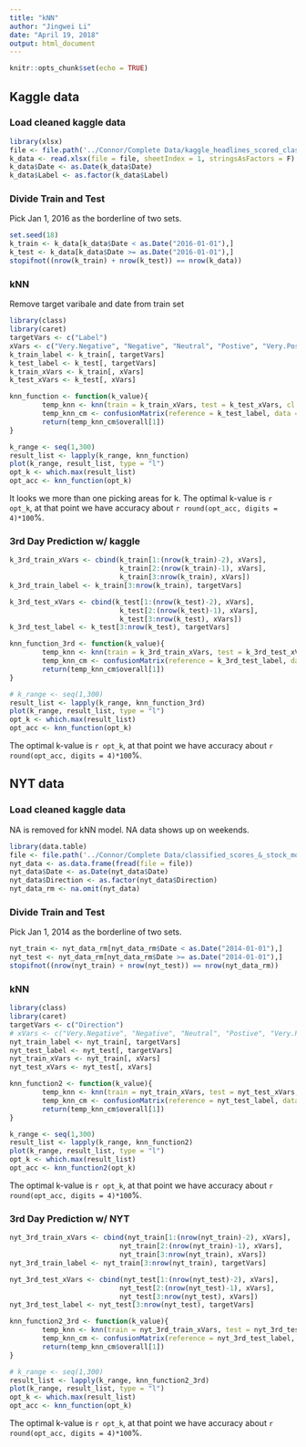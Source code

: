 ```yaml
---
title: "kNN"
author: "Jingwei Li"
date: "April 19, 2018"
output: html_document
---
```


```r
knitr::opts_chunk$set(echo = TRUE)
```

## Kaggle data
### Load cleaned kaggle data
```r
library(xlsx)
file <- file.path('../Connor/Complete Data/kaggle_headlines_scored_classified.xlsx')
k_data <- read.xlsx(file = file, sheetIndex = 1, stringsAsFactors = F)
k_data$Date <- as.Date(k_data$Date)
k_data$Label <- as.factor(k_data$Label)
```

### Divide Train and Test
Pick Jan 1, 2016 as the borderline of two sets.
```r
set.seed(18)
k_train <- k_data[k_data$Date < as.Date("2016-01-01"),]
k_test <- k_data[k_data$Date >= as.Date("2016-01-01"),]
stopifnot((nrow(k_train) + nrow(k_test)) == nrow(k_data))
```

### kNN
Remove target varibale and date from train set
```r
library(class)
library(caret)
targetVars <- c("Label")
xVars <- c("Very.Negative", "Negative", "Neutral", "Postive", "Very.Positive")
k_train_label <- k_train[, targetVars]
k_test_label <- k_test[, targetVars]
k_train_xVars <- k_train[, xVars]
k_test_xVars <- k_test[, xVars]

knn_function <- function(k_value){
        temp_knn <- knn(train = k_train_xVars, test = k_test_xVars, cl = k_train_label, k = k_value)
        temp_knn_cm <- confusionMatrix(reference = k_test_label, data = temp_knn)
        return(temp_knn_cm$overall[1])
}

k_range <- seq(1,300)
result_list <- lapply(k_range, knn_function)
plot(k_range, result_list, type = "l")
opt_k <- which.max(result_list)
opt_acc <- knn_function(opt_k)
```
It looks we more than one picking areas for k. The optimal k-value is `r opt_k`, at that point we have accuracy about `r round(opt_acc, digits = 4)*100`%.

### 3rd Day Prediction w/ kaggle
```r
k_3rd_train_xVars <- cbind(k_train[1:(nrow(k_train)-2), xVars],
                           k_train[2:(nrow(k_train)-1), xVars],
                           k_train[3:nrow(k_train), xVars])
k_3rd_train_label <- k_train[3:nrow(k_train), targetVars]

k_3rd_test_xVars <- cbind(k_test[1:(nrow(k_test)-2), xVars],
                           k_test[2:(nrow(k_test)-1), xVars],
                           k_test[3:nrow(k_test), xVars])
k_3rd_test_label <- k_test[3:nrow(k_test), targetVars]

knn_function_3rd <- function(k_value){
        temp_knn <- knn(train = k_3rd_train_xVars, test = k_3rd_test_xVars, cl = k_3rd_train_label, k = k_value)
        temp_knn_cm <- confusionMatrix(reference = k_3rd_test_label, data = temp_knn)
        return(temp_knn_cm$overall[1])
}

# k_range <- seq(1,300)
result_list <- lapply(k_range, knn_function_3rd)
plot(k_range, result_list, type = "l")
opt_k <- which.max(result_list)
opt_acc <- knn_function(opt_k)
```
The optimal k-value is `r opt_k`, at that point we have accuracy about `r round(opt_acc, digits = 4)*100`%.

## NYT data
### Load cleaned kaggle data
NA is removed for kNN model. NA data shows up on weekends.
```r
library(data.table)
file <- file.path('../Connor/Complete Data/classified_scores_&_stock_movement_1.csv')
nyt_data <- as.data.frame(fread(file = file))
nyt_data$Date <- as.Date(nyt_data$Date)
nyt_data$Direction <- as.factor(nyt_data$Direction)
nyt_data_rm <- na.omit(nyt_data)
```

### Divide Train and Test
Pick Jan 1, 2014 as the borderline of two sets.
```r
nyt_train <- nyt_data_rm[nyt_data_rm$Date < as.Date("2014-01-01"),]
nyt_test <- nyt_data_rm[nyt_data_rm$Date >= as.Date("2014-01-01"),]
stopifnot((nrow(nyt_train) + nrow(nyt_test)) == nrow(nyt_data_rm))
```

### kNN
```r
library(class)
library(caret)
targetVars <- c("Direction")
# xVars <- c("Very.Negative", "Negative", "Neutral", "Postive", "Very.Positive")
nyt_train_label <- nyt_train[, targetVars]
nyt_test_label <- nyt_test[, targetVars]
nyt_train_xVars <- nyt_train[, xVars]
nyt_test_xVars <- nyt_test[, xVars]

knn_function2 <- function(k_value){
        temp_knn <- knn(train = nyt_train_xVars, test = nyt_test_xVars, cl = nyt_train_label, k = k_value)
        temp_knn_cm <- confusionMatrix(reference = nyt_test_label, data = temp_knn)
        return(temp_knn_cm$overall[1])
}

k_range <- seq(1,300)
result_list <- lapply(k_range, knn_function2)
plot(k_range, result_list, type = "l")
opt_k <- which.max(result_list)
opt_acc <- knn_function2(opt_k)
```
The optimal k-value is `r opt_k`, at that point we have accuracy about `r round(opt_acc, digits = 4)*100`%.

### 3rd Day Prediction w/ NYT
```r
nyt_3rd_train_xVars <- cbind(nyt_train[1:(nrow(nyt_train)-2), xVars],
                           nyt_train[2:(nrow(nyt_train)-1), xVars],
                           nyt_train[3:nrow(nyt_train), xVars])
nyt_3rd_train_label <- nyt_train[3:nrow(nyt_train), targetVars]

nyt_3rd_test_xVars <- cbind(nyt_test[1:(nrow(nyt_test)-2), xVars],
                           nyt_test[2:(nrow(nyt_test)-1), xVars],
                           nyt_test[3:nrow(nyt_test), xVars])
nyt_3rd_test_label <- nyt_test[3:nrow(nyt_test), targetVars]

knn_function2_3rd <- function(k_value){
        temp_knn <- knn(train = nyt_3rd_train_xVars, test = nyt_3rd_test_xVars, cl = nyt_3rd_train_label, k = k_value)
        temp_knn_cm <- confusionMatrix(reference = nyt_3rd_test_label, data = temp_knn)
        return(temp_knn_cm$overall[1])
}

# k_range <- seq(1,300)
result_list <- lapply(k_range, knn_function2_3rd)
plot(k_range, result_list, type = "l")
opt_k <- which.max(result_list)
opt_acc <- knn_function(opt_k)
```
The optimal k-value is `r opt_k`, at that point we have accuracy about `r round(opt_acc, digits = 4)*100`%.